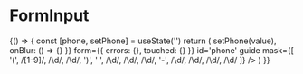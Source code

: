 
# FormInput

<Props of={MaskedInputForm} />

<Playground>
  {() => {
    const [phone, setPhone] = useState('')
    return (
      <MaskedInputForm
        i18n={{ placeholder: 'Test placeholder', label: 'Test label' }}
        type='text'
        field={{
          name: 'phone',
          value: phone,
          onChange: ({ target: { value } }) => setPhone(value),
          onBlur: () => {}
        }}
        form={{
          errors: {},
          touched: {}
        }}
        id='phone'
        guide
        mask={[
          '(',
          /[1-9]/,
          /\d/,
          /\d/,
          ')',
          ' ',
          /\d/,
          /\d/,
          /\d/,
          '-',
          /\d/,
          /\d/,
          /\d/,
          /\d/
        ]}
      />
    )
  }}
</Playground>
